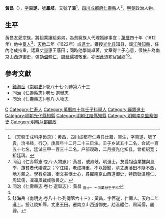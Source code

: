 '''黃昌'''（{{bd|16世紀||17世紀}}），[[表字|字]]'''百遂'''，[[號|號]]'''鳳岐'''，又號'''了袁'''<ref>《天啓壬戌科序齿录》：黄昌，四川成都府仁寿县灶籍，廪生，字百遂，號了袁，治书经，行〇，庚辰年十二月二十三日生。壬子乡试五十二名，会试一百五十七名，廷试三甲一百三十二名。户部观政，二月授光化知县。曾祖绍宽；祖廷瑀。</ref>，[[四川等處承宣布政使司|四川]][[成都府|成都府]][[仁壽縣|仁壽縣]]人<ref name=djs>同治《仁壽縣志·卷八·人物志》：黃昌，號鳳岐，明進士。友愛祖遺業推與崑季，族貧者代婚嫁之；宰江陵，老成持重，不以擾聞，清丈惠藩田不隨不激，地方賴之。學有卓識，衡文甚愜士心，尋擢南京山西道御史，特疏劾溫體仁、周延儒，凜凜風裁咸敬畏之。</ref>，[[明朝|明朝]]政治人物。

==生平==
黃昌友愛宗族，將祖業讓給弟弟，為貧窮族人代理婚嫁事宜；[[萬曆|萬曆]]四十年（1612年）他中[[舉人|舉人]]<ref>同治《仁壽縣志·卷七·選舉志》：黃昌 <sub>進士</sub>……<sub>俱萬厯壬子科</sub></ref>，[[天啟_(明朝)|天啟]]二年（1622年）成[[進士|進士]]。獲授[[光化县|光化县]]知县，调[[江陵縣|江陵]][[知縣|知縣]]，任內老成持重，認真丈量惠王藩田；同時他學識卓著，文章得士子心意，很快升為南京山西道御史，彈劾[[溫體仁|溫體仁]]、[[周延儒|周延儒]]被敬重，亦因此遭罷官回鄉<ref name=djs/><ref>錢海岳《南明史·卷八十七·列傳第六十三》：黃昌，字百遂，仁壽人。天啟二年進士。授江陵知縣，丈惠王田。遷南京山西道御史，劾溫體仁、周延儒，罷歸。</ref>。

==參考文獻==
{{reflist}}
*[[錢海岳|錢海岳]]《[[南明史_(錢海岳)|南明史]]》·卷八十七·列傳第六十三
*同治《仁壽縣志》·卷七·選舉志
*同治《仁壽縣志》·卷八·人物志

{{start box}}
{{s-off}}
{{s-before|[[王永祚|王永祚]]}}
{{s-title|明朝江陵縣知縣|天啟年間－崇禎年間}}
{{s-after|[[史元調|史元調]]}}
{{end box}}

{{天啓二年壬戌科殿試金榜}}

{{Authority control}}

{{DEFAULTSORT:}}
[[Category:黄姓|C]]
[[Category:仁寿人|Category:仁寿人]]
[[Category:萬曆四十年壬子科舉人|Category:萬曆四十年壬子科舉人]]
[[Category:竈籍進士|Category:竈籍進士]]
[[Category:明朝光化縣知縣|Category:明朝光化縣知縣]]
[[Category:明朝江陵縣知縣|Category:明朝江陵縣知縣]]
[[Category:明朝南京監察御史|Category:明朝南京監察御史]]
[[Category:明朝戶部觀政|Category:明朝戶部觀政]]